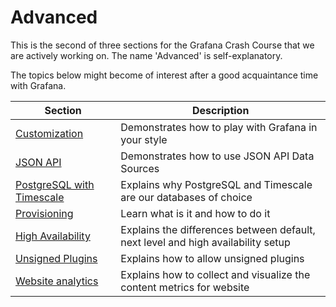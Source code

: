 
# Advanced

This is the second of three sections for the Grafana Crash Course that we are actively working on. The name 'Advanced' is self-explanatory.

The topics below might become of interest after a good acquaintance time with Grafana.

| Section                                 | Description                                                                      |
| --------------------------------------- | -------------------------------------------------------------------------------- |
| [Customization](../customize)           | Demonstrates how to play with Grafana in your style                              |
| [JSON API](../datasources/json)         | Demonstrates how to use JSON API Data Sources                                    |
| [PostgreSQL with Timescale](../storage) | Explains why PostgreSQL and Timescale are our databases of choice                |
| [Provisioning](../provisioning)         | Learn what is it and how to do it                                                |
| [High Availability](high-availability)  | Explains the differences between default, next level and high availability setup |
| [Unsigned Plugins](../allow-unsigned)   | Explains how to allow unsigned plugins                                           |
| [Website analytics](analytics)          | Explains how to collect and visualize the content metrics for website            |
